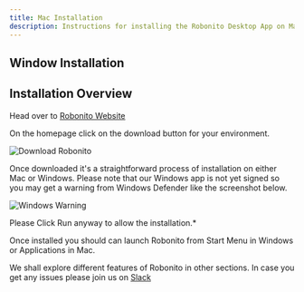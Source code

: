 ```yaml
---
title: Mac Installation
description: Instructions for installing the Robonito Desktop App on Mac.
---
```


## Window Installation

## Installation Overview

Head over to [Robonito Website](https://robonito.com)

On the homepage click on the download button for your environment.

![Download Robonito](https://raw.githubusercontent.com/Robonito/docs/refs/heads/main/public/Robonito-HomePage.png)

Once downloaded it's a straightforward process of installation on either Mac or Windows. Please note that our Windows app is not yet signed so you may get a warning from Windows Defender like the screenshot below.

![Windows Warning](https://raw.githubusercontent.com/Robonito/docs/refs/heads/main/public/Windows-Warning.png)

Please Click Run anyway to allow the installation.*

Once installed you should can launch Robonito from Start Menu in Windows or Applications in Mac.

We shall explore different features of Robonito in other sections. In case you get any issues please join us on [Slack](https://join.slack.com/t/robonito/shared_invite/zt-2vzwc6wol-wJUrgT4aL9~LbhiCYwdczA)

